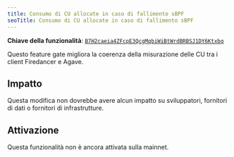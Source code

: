 ```yaml
---
title: Consumo di CU allocate in caso di fallimento sBPF
seoTitle: Consumo di CU allocate in caso di fallimento sBPF
---
```


**Chiave della funzionalità**:
[`B7H2caeia4ZFcpE3QcgMqbiWiBtWrdBRBSJ1DY6Ktxbq`](https://explorer.solana.com/address/B7H2caeia4ZFcpE3QcgMqbiWiBtWrdBRBSJ1DY6Ktxbq)

Questo feature gate migliora la coerenza della misurazione delle CU tra i client
Firedancer e Agave.

## Impatto

Questa modifica non dovrebbe avere alcun impatto su sviluppatori, fornitori di
dati o fornitori di infrastrutture.

## Attivazione

Questa funzionalità non è ancora attivata sulla mainnet.
